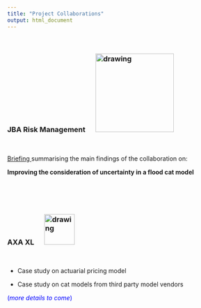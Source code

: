 ```yaml
---
title: "Project Collaborations"
output: html_document
---
```


<br> 


### JBA Risk Management \ \ \ \   <img src="JBA_logo.png" alt="drawing" style="width:180px;"/>

<br>

 <a href="JBA_briefing.pdf#" class="download" title="Download JBA briefing"> Briefing </a> summarising the main findings of the collaboration on:
 
 **Improving the consideration of uncertainty in a flood cat model**
 
<br> 
<br>
<br>

### AXA XL \ \ \ \   <img src="axa_open_blue_rgb.jpg" alt="drawing" style="width:70px;"/>

<br>

- Case study on actuarial pricing model

- Case study on cat models from third party model vendors

<span style="color:blue">(*more details to come*)
 
 


